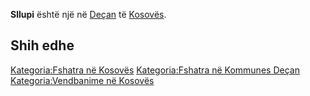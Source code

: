 {{Fshat në 
 | Emri                = Sllupi
 | EmriAlt                = 
 | NAME_SHORT_FORM=      
 | NAME_GENERIC=      
 | NAME_SORT_NAME_RO=      SLLUPI
 | FULL_NAME_RO = Sllupi
 | FULL_NAME_ND_RO=Sllupi
 | SORT_NAME_RG=SLLUPI
 | FULL_NAME_RG=Sllupi
 | FULL_NAME_ND_RG=Sllupi
 | SRP_NAME_SHORT_FORM=      
 | SRP_NAME_GENERIC=      
 | SRP_NAME_SORT_NAME_RO=      
 | SRP_FULL_NAME_RO = 
 | SRP_FULL_NAME_ND_RO=
 | SRP_SORT_NAME_RG=
 | SRP_FULL_NAME_RG=
 | SRP_FULL_NAME_ND_RG=
 | Emri (Rasa dhanore) = 
 | Figura              = 
 | Shteti              = Kosovo
 | Komuna              = Deçan
 | Kodi postar         = 
 | Sipërfaqja          = 

 | Popullsia           = 

 | Regj. i popullsisë  = 
 | Dend. e popullsisë  = 
 | Faqja zyrtare       = 
 <!--- Koordinatat ----> 
 | Gjerësia            = 42.508889
 | Gjatësia            = 20.281944
 | Lartësia            = 
}}
'''Sllupi''' është një [[]] në [[Deçan]] të [[Kosovës]].

<!-- == Gjeografia == -->
<!-- == Historia == -->
<!-- == Demografia == -->
== Shih edhe ==
{{Komuna Deçan}}
{{Kosovo-Administrata-Cung}}

[[Kategoria:Fshatra në Kosovës]]
[[Kategoria:Fshatra në Kommunes Deçan]]
[[Kategoria:Vendbanime në Kosovës]]